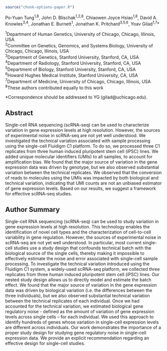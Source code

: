 
```r
source("chunk-options-paper.R")
```

Po-Yuan Tung^1,8^,
John D. Blischak^1,2,8^,
Chiaowen Joyce Hsiao^1,8^,
David A. Knowles^3,4^,
Jonathan E. Burnett^1^,
Jonathan K. Pritchard^3,5,6^,
Yoav Gilad^1,7^\*

^1^Department of Human Genetics, University of Chicago, Chicago, Illinois, USA  
^2^Committee on Genetics, Genomics, and Systems Biology, University of Chicago, Chicago, Illinois, USA  
^3^Department of Genetics, Stanford University, Stanford, CA, USA  
^4^Department of Radiology, Stanford University, Stanford, CA, USA  
^5^Department of Biology, Stanford University, Stanford, CA, USA  
^6^Howard Hughes Medical Institute, Stanford University, CA, USA  
^7^Department of Medicine, University of Chicago, Chicago, Illinois, USA  
^8^These authors contributed equally to this work

*Correspondence should be addressed to YG (gilad@uchicago.edu).

## Abstract

Single-cell RNA sequencing (scRNA-seq) can be used to characterize variation in gene expression levels at high resolution.
However, the sources of experimental noise in scRNA-seq are not yet well understood.
We investigated the technical variation associated with sample processing using the single-cell Fluidigm C1 platform.
To do so, we processed three C1 replicates from three human induced pluripotent stem cell (iPSC) lines.
We added unique molecular identifiers (UMIs) to all samples, to account for amplification bias.
We found that the major source of variation in the gene expression data was driven by genotype, but we also observed substantial variation between the technical replicates.
We observed that the conversion of reads to molecules using the UMIs was impacted by both biological and technical variation, indicating that UMI counts are not an unbiased estimator of gene expression levels.
Based on our results, we suggest a framework for effective scRNA-seq studies.

## Author Summary

Single-cell RNA sequencing (scRNA-seq) can be used to study variation in gene expression levels at high resolution.
This technology enables the identification of novel cell types and the characterization of cell-to-cell variability in gene regulation.
However, the sources of experimental noise in scRNA-seq are not yet well understood.
In particular, most current single-cell studies use a study design that confounds technical batch with the biological source of the single cells, thereby making it impossible to effectively estimate the noise and error associated with single-cell sample processing.
To investigate the technical variation introduced using the Fluidigm C1 system, a widely-used scRNA-seq platform, we collected three replicates from three human induced pluripotent stem cell (iPSC) lines.
Our nested study design allows us to directly model and estimate the batch effect.
We found that the major source of variation in the gene expression data was driven by biological variation (i.e. the differences between the three individuals), but we also observed substantial technical variation between the technical replicates of each individual.
Once we had accounted for the technical variation, we estimated biological gene regulatory noise - defined as the amount of variation of gene expression levels across single cells – for each individual.
We used this approach to identify hundreds of genes whose variation in single-cell expression levels are different across individuals.
Our work demonstrates the importance of a proper study design for studying gene regulatory noise in single-cell expression data.
We provide an explicit recommendation regarding an effective design for single-cell studies.
